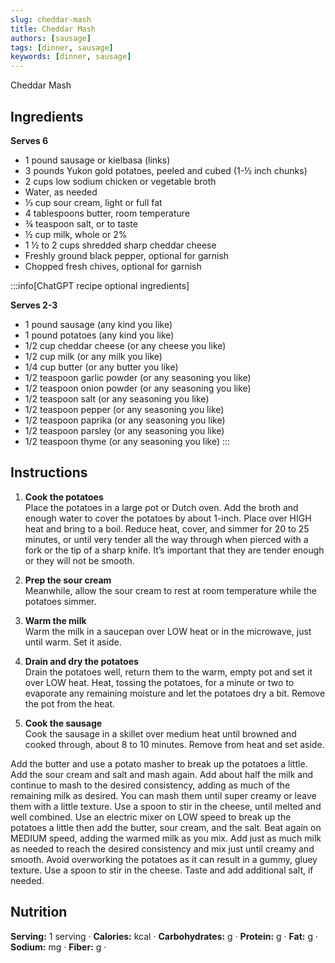 ```yaml
---
slug: cheddar-mash
title: Cheddar Mash
authors: [sausage]
tags: [dinner, sausage]
keywords: [dinner, sausage]
---
```


Cheddar Mash
<!-- <img src="/img/chicken-and-orzo-skillet.jpg" alt="Creamy Chicken And Orzo Skillet Picture" width="800" height="670" /> -->

<!-- truncate -->


## Ingredients
**Serves 6**
- 1 pound sausage or kielbasa (links)
- 3 pounds Yukon gold potatoes, peeled and cubed (1-½ inch chunks)
- 2 cups low sodium chicken or vegetable broth
- Water, as needed
- ⅓ cup sour cream, light or full fat
- 4 tablespoons butter, room temperature
- ¾ teaspoon salt, or to taste
- ½ cup milk, whole or 2%
- 1 ½ to 2 cups shredded sharp cheddar cheese
- Freshly ground black pepper, optional for garnish
- Chopped fresh chives, optional for garnish

:::info[ChatGPT recipe optional ingredients]

**Serves 2-3** 
- 1 pound sausage (any kind you like)
- 1 pound potatoes (any kind you like)
- 1/2 cup cheddar cheese (or any cheese you like)
- 1/2 cup milk (or any milk you like)
- 1/4 cup butter (or any butter you like)
- 1/2 teaspoon garlic powder (or any seasoning you like)
- 1/2 teaspoon onion powder (or any seasoning you like)
- 1/2 teaspoon salt (or any seasoning you like)
- 1/2 teaspoon pepper (or any seasoning you like)
- 1/2 teaspoon paprika (or any seasoning you like)
- 1/2 teaspoon parsley (or any seasoning you like)
- 1/2 teaspoon thyme (or any seasoning you like)
:::

## Instructions 
1. **Cook the potatoes**  
Place the potatoes in a large pot or Dutch oven. Add the broth and enough water to cover the potatoes by about 1-inch. Place over HIGH heat and bring to a boil. Reduce heat, cover, and simmer for 20 to 25 minutes, or until very tender all the way through when pierced with a fork or the tip of a sharp knife. It’s important that they are tender enough or they will not be smooth.

2. **Prep the sour cream**  
Meanwhile, allow the sour cream to rest at room temperature while the potatoes simmer.

3. **Warm the milk**  
Warm the milk in a saucepan over LOW heat or in the microwave, just until warm. Set it aside.

4. **Drain and dry the potatoes**  
Drain the potatoes well, return them to the warm, empty pot and set it over LOW heat. Heat, tossing the potatoes, for a minute or two to evaporate any remaining moisture and let the potatoes dry a bit. Remove the pot from the heat.

5. **Cook the sausage**  
Cook the sausage in a skillet over medium heat until browned and cooked through, about 8 to 10 minutes. Remove from heat and set aside.
<Tabs>
  <TabItem value="Hand Mashing Instructions" label="Hand Mashing Instructions">Add the butter and use a potato masher to break up the potatoes a little. Add the sour cream and salt and mash again. Add about half the milk and continue to mash to the desired consistency, adding as much of the remaining milk as desired. You can mash them until super creamy or leave them with a little texture. Use a spoon to stir in the cheese, until melted and well combined.</TabItem>
  <TabItem value="Elecrtic Mixer Instructions" label="Electric Mixer Instructions">Use an electric mixer on LOW speed to break up the potatoes a little then add the butter, sour cream, and the salt. Beat again on MEDIUM speed, adding the warmed milk as you mix. Add just as much milk as needed to reach the desired consistency and mix just until creamy and smooth. Avoid overworking the potatoes as it can result in a gummy, gluey texture. Use a spoon to stir in the cheese. Taste and add additional salt, if needed.</TabItem>  
</Tabs>

## Nutrition
**Serving:** 1 serving · 
**Calories:** kcal · 
**Carbohydrates:** g · 
**Protein:** g · 
**Fat:** g · 
**Sodium:** mg · 
**Fiber:** g · 